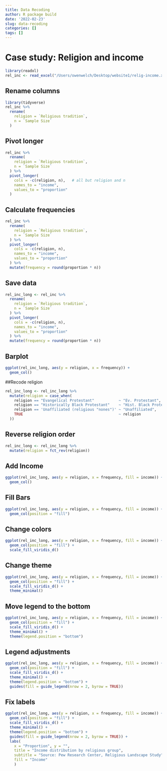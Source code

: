 ```yaml
---
title: Data Recoding
author: R package build
date: '2022-02-23'
slug: data-recoding
categories: []
tags: []
---
```

# Case study: Religion and income
```r
library(readxl)
rel_inc <- read_excel("/Users/owenwelch/Desktop/website1/relig-income.xlsx")
```
## Rename columns
```r
library(tidyverse)
rel_inc %>%
  rename( 
    religion = `Religious tradition`, 
    n = `Sample Size` 
  )
```
## Pivot longer

```r
rel_inc %>%
  rename(
    religion = `Religious tradition`,
    n = `Sample Size`
  ) %>%
  pivot_longer( 
    cols = -c(religion, n),   # all but religion and n 
    names_to = "income",  
    values_to = "proportion" 
  )
```
## Calculate frequencies
```r
rel_inc %>%
  rename(
    religion = `Religious tradition`,
    n = `Sample Size`
  ) %>%
  pivot_longer(
    cols = -c(religion, n), 
    names_to = "income", 
    values_to = "proportion"
  ) %>%
  mutate(frequency = round(proportion * n))
```
## Save data
```r
rel_inc_long <- rel_inc %>% 
  rename(
    religion = `Religious tradition`,
    n = `Sample Size`
  ) %>%
  pivot_longer(
    cols = -c(religion, n), 
    names_to = "income", 
    values_to = "proportion"
  ) %>%
  mutate(frequency = round(proportion * n))
```
## Barplot
```r
ggplot(rel_inc_long, aes(y = religion, x = frequency)) +
  geom_col()
```
##Recode religion
```r
rel_inc_long <- rel_inc_long %>%
  mutate(religion = case_when(
    religion == "Evangelical Protestant"           ~ "Ev. Protestant",
    religion == "Historically Black Protestant"    ~ "Hist. Black Protestant",
    religion == 'Unaffiliated (religious "nones")' ~ "Unaffiliated",
    TRUE                                           ~ religion
  ))
```
## Reverse religion order
```r
rel_inc_long <- rel_inc_long %>%
  mutate(religion = fct_rev(religion))
```
## Add Income
```r
ggplot(rel_inc_long, aes(y = religion, x = frequency, fill = income)) + 
  geom_col()
```
## Fill Bars
```r
ggplot(rel_inc_long, aes(y = religion, x = frequency, fill = income)) +
  geom_col(position = "fill")
```
## Change colors
```r
ggplot(rel_inc_long, aes(y = religion, x = frequency, fill = income)) +
  geom_col(position = "fill") +
  scale_fill_viridis_d()
```
## Change theme
```r
ggplot(rel_inc_long, aes(y = religion, x = frequency, fill = income)) +
  geom_col(position = "fill") +
  scale_fill_viridis_d() +
  theme_minimal()
```
## Move legend to the bottom
```r
ggplot(rel_inc_long, aes(y = religion, x = frequency, fill = income)) +
  geom_col(position = "fill") +
  scale_fill_viridis_d() +
  theme_minimal() +
  theme(legend.position = "bottom")
```
## Legend adjustments
```r
ggplot(rel_inc_long, aes(y = religion, x = frequency, fill = income)) +
  geom_col(position = "fill") +
  scale_fill_viridis_d() +
  theme_minimal() +
  theme(legend.position = "bottom") +
  guides(fill = guide_legend(nrow = 2, byrow = TRUE))
```
## Fix labels
```r
ggplot(rel_inc_long, aes(y = religion, x = frequency, fill = income)) +
  geom_col(position = "fill") +
  scale_fill_viridis_d() +
  theme_minimal() +
  theme(legend.position = "bottom") +
  guides(fill = guide_legend(nrow = 2, byrow = TRUE)) +
  labs(
    x = "Proportion", y = "", 
    title = "Income distribution by religious group", 
    subtitle = "Source: Pew Research Center, Religious Landscape Study", 
    fill = "Income" 
    )
```

